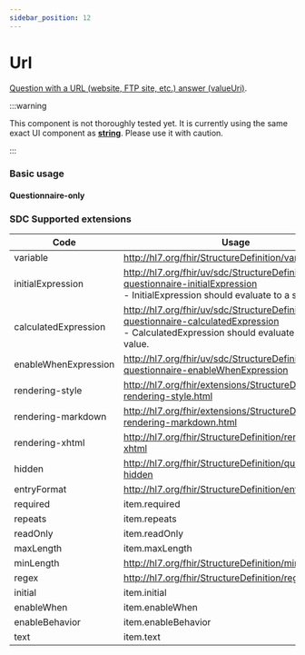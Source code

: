 ```yaml
---
sidebar_position: 12
---
```



# Url

[Question with a URL (website, FTP site, etc.) answer (valueUri)](https://hl7.org/fhir/r4/codesystem-item-type.html#item-type-url).

:::warning

This component is not thoroughly tested yet. It is currently using the same exact UI component as **[string](/docs/components/string)**. Please use it with caution.

:::

### Basic usage

#### Questionnaire-only

<IframeContainer storyId="itemtype-url--url-basic" initialHeight={140} />

### SDC Supported extensions

| Code                 | Usage                                                                                                                                               |
| -------------------- | --------------------------------------------------------------------------------------------------------------------------------------------------- |
| variable             | http://hl7.org/fhir/StructureDefinition/variable                                                                                                    |
| initialExpression    | http://hl7.org/fhir/uv/sdc/StructureDefinition/sdc-questionnaire-initialExpression<br/>- InitialExpression should evaluate to a string value.       |
| calculatedExpression | http://hl7.org/fhir/uv/sdc/StructureDefinition/sdc-questionnaire-calculatedExpression<br/>- CalculatedExpression should evaluate to a string value. |
| enableWhenExpression | http://hl7.org/fhir/uv/sdc/StructureDefinition/sdc-questionnaire-enableWhenExpression                                                               |
| rendering-style      | http://hl7.org/fhir/extensions/StructureDefinition-rendering-style.html                                                                             |
| rendering-markdown   | http://hl7.org/fhir/extensions/StructureDefinition-rendering-markdown.html                                                                          |
| rendering-xhtml      | http://hl7.org/fhir/StructureDefinition/rendering-xhtml                                                                                             |
| hidden               | http://hl7.org/fhir/StructureDefinition/questionnaire-hidden                                                                                        |
| entryFormat          | http://hl7.org/fhir/StructureDefinition/entryFormat                                                                                                 |
| required             | item.required                                                                                                                                       |
| repeats              | item.repeats                                                                                                                                        |
| readOnly             | item.readOnly                                                                                                                                       |
| maxLength            | item.maxLength                                                                                                                                      |
| minLength            | http://hl7.org/fhir/StructureDefinition/minLength                                                                                                   |
| regex                | http://hl7.org/fhir/StructureDefinition/regex                                                                                                       |
| initial              | item.initial                                                                                                                                        |
| enableWhen           | item.enableWhen                                                                                                                                     |
| enableBehavior       | item.enableBehavior                                                                                                                                 |
| text                 | item.text                                                                                                                                           |
